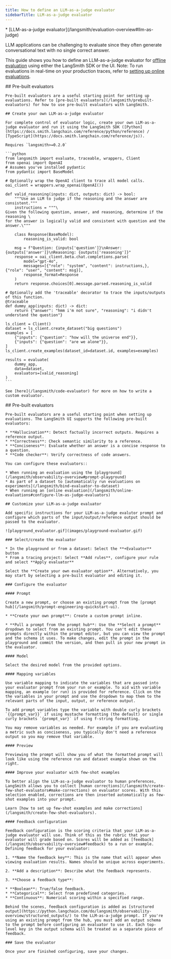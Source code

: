 ```yaml
---
title: How to define an LLM-as-a-judge evaluator
sidebarTitle: LLM-as-a-judge evaluator
---
```


<Info>
  * [LLM-as-a-judge evaluator](/langsmith/evaluation-overview#llm-as-judge)
</Info>

LLM applications can be challenging to evaluate since they often generate conversational text with no single correct answer.

This guide shows you how to define an LLM-as-a-judge evaluator for [offline evaluation](/langsmith/evaluation-overview#offline-evaluation) using either the LangSmith SDK or the UI. Note: To run evaluations in real-time on your production traces, refer to [setting up online evaluations](/langsmith/online-evaluations#configure-llm-as-judge-evaluators).

<Tabs>
  <Tab title="SDK">
    ## Pre-built evaluators

    Pre-built evaluators are a useful starting point for setting up evaluations. Refer to [pre-built evaluators](/langsmith/prebuilt-evaluators) for how to use pre-built evaluators with LangSmith.

    ## Create your own LLM-as-a-judge evaluator

    For complete control of evaluator logic, create your own LLM-as-a-judge evaluator and run it using the LangSmith SDK ([Python](https://docs.smith.langchain.com/reference/python/reference) / [TypeScript](https://docs.smith.langchain.com/reference/js)).

    Requires `langsmith>=0.2.0`

    ```python
    from langsmith import evaluate, traceable, wrappers, Client
    from openai import OpenAI
    # Assumes you've installed pydantic
    from pydantic import BaseModel

    # Optionally wrap the OpenAI client to trace all model calls.
    oai_client = wrappers.wrap_openai(OpenAI())

    def valid_reasoning(inputs: dict, outputs: dict) -> bool:
        """Use an LLM to judge if the reasoning and the answer are consistent."""
        instructions = """\
    Given the following question, answer, and reasoning, determine if the reasoning \
    for the answer is logically valid and consistent with question and the answer.\"""
        
        class Response(BaseModel):
            reasoning_is_valid: bool
        
        msg = f"Question: {inputs['question']}\nAnswer: {outputs['answer']}\nReasoning: {outputs['reasoning']}"
        response = oai_client.beta.chat.completions.parse(
            model="gpt-4o",
            messages=[{"role": "system", "content": instructions,}, {"role": "user", "content": msg}],
            response_format=Response
        )
        return response.choices[0].message.parsed.reasoning_is_valid

    # Optionally add the 'traceable' decorator to trace the inputs/outputs of this function.
    @traceable
    def dummy_app(inputs: dict) -> dict:
        return {"answer": "hmm i'm not sure", "reasoning": "i didn't understand the question"}

    ls_client = Client()
    dataset = ls_client.create_dataset("big questions")
    examples = [
        {"inputs": {"question": "how will the universe end"}},
        {"inputs": {"question": "are we alone"}},
    ]
    ls_client.create_examples(dataset_id=dataset.id, examples=examples)

    results = evaluate(
        dummy_app,
        data=dataset,
        evaluators=[valid_reasoning]
    )
    ```

    See [here](/langsmith/code-evaluator) for more on how to write a custom evaluator.
  </Tab>
  <Tab title="UI">
    ## Pre-built evaluators

    Pre-built evaluators are a useful starting point when setting up evaluations. The LangSmith UI supports the following pre-built evaluators:

    * **Hallucination**: Detect factually incorrect outputs. Requires a reference output.
    * **Correctness**: Check semantic similarity to a reference.
    * **Conciseness**: Evaluate whether an answer is a concise response to a question.
    * **Code checker**: Verify correctness of code answers.

    You can configure these evaluators::

    * When running an evaluation using the [playground](/langsmith/observability-overview#prompt-playground)
    * As part of a dataset to [automatically run evaluations on experiments](/langsmith/bind-evaluator-to-dataset)
    * When running an [online evaluation](/langsmith/online-evaluations#configure-llm-as-judge-evaluators)

    ## Customize your LLM-as-a-judge evaluator

    Add specific instructions for your LLM-as-a-judge evalutor prompt and configure which parts of the input/output/reference output should be passed to the evaluator.

    ![playground_evaluator.gif](images/playground-evaluator.gif)

    ### Select/create the evaluator

    * In the playground or from a dataset: Select the **+Evaluator** button
    * From a tracing project: Select **Add rules**, configure your rule and select **Apply evaluator**

    Select the **Create your own evaluator option**. Alternatively, you may start by selecting a pre-built evaluator and editing it.

    ### Configure the evaluator

    #### Prompt

    Create a new prompt, or choose an existing prompt from the [prompt hub](/langsmith/prompt-engineering-quickstart-ui).

    * **Create your own prompt**: Create a custom prompt inline.

    * **Pull a prompt from the prompt hub**: Use the **Select a prompt** dropdown to select from an existing prompt. You can't edit these prompts directly within the prompt editor, but you can view the prompt and the schema it uses. To make changes, edit the prompt in the playground and commit the version, and then pull in your new prompt in the evaluator.

    #### Model

    Select the desired model from the provided options.

    #### Mapping variables

    Use variable mapping to indicate the variables that are passed into your evaluator prompt from your run or example. To aid with variable mapping, an example (or run) is provided for reference. Click on the the variables in your prompt and use the dropdown to map them to the relevant parts of the input, output, or reference output.

    To add prompt variables type the variable with double curly brackets `{{prompt_var}}` if using mustache formatting (the default) or single curly brackets `{prompt_var}` if using f-string formatting.

    You may remove variables as needed. For example if you are evaluating a metric such as conciseness, you typically don't need a reference output so you may remove that variable.

    #### Preview

    Previewing the prompt will show you of what the formatted prompt will look like using the reference run and dataset example shown on the right.

    #### Improve your evaluator with few-shot examples

    To better align the LLM-as-a-judge evaluator to human preferences, LangSmith allows you to collect [human corrections](/langsmith/create-few-shot-evaluators#make-corrections) on evaluator scores. With this selection enabled, corrections are then inserted automatically as few-shot examples into your prompt.

    Learn [how to set up few-shot examples and make corrections](/langsmith/create-few-shot-evaluators).

    #### Feedback configuration

    Feedback configuration is the scoring criteria that your LLM-as-a-judge evaluator will use. Think of this as the rubric that your evaluator will grade based on. Scores will be added as [feedback](/langsmith/observability-overview#feedback) to a run or example. Defining feedback for your evaluator:

    1. **Name the feedback key**: This is the name that will appear when viewing evaluation results. Names should be unique across experiments.

    2. **Add a description**: Describe what the feedback represents.

    3. **Choose a feedback type**:

    * **Boolean**: True/false feedback.
    * **Categorical**: Select from predefined categories.
    * **Continuous**: Numerical scoring within a specified range.

    Behind the scenes, feedback configuration is added as [structured output](https://python.langchain.com/do/langsmith/observability-overview/structured_outputs/) to the LLM-as-a-judge prompt. If you're using an existing prompt from the hub, you must add an output schema to the prompt before configuring an evaluator to use it. Each top-level key in the output schema will be treated as a separate piece of feedback.

    ### Save the evaluator

    Once your are finished configuring, save your changes.
  </Tab>
</Tabs>
